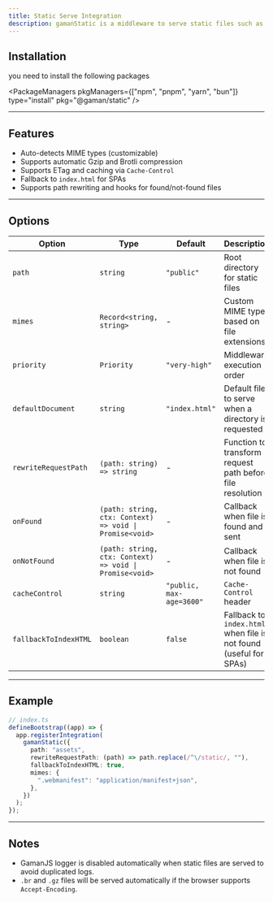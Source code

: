 ```yaml
---
title: Static Serve Integration
description: gamanStatic is a middleware to serve static files such as images, JavaScript, CSS, or even HTML from a specified directory (default public/). This middleware is ideal for both SPA and general web server needs.
---
```


## Installation

you need to install the following packages


<PackageManagers
  pkgManagers={["npm", "pnpm", "yarn", "bun"]}
  type="install"
  pkg="@gaman/static"
/>

---

## Features

- Auto-detects MIME types (customizable)
- Supports automatic Gzip and Brotli compression
- Supports ETag and caching via `Cache-Control`
- Fallback to `index.html` for SPAs
- Supports path rewriting and hooks for found/not-found files

---

## Options

| Option                | Type                                                    | Default                  | Description                                                       |
| --------------------- | ------------------------------------------------------- | ------------------------ | ----------------------------------------------------------------- |
| `path`                | `string`                                                | `"public"`               | Root directory for static files                                   |
| `mimes`               | `Record<string, string>`                                | -                        | Custom MIME types based on file extensions                        |
| `priority`            | `Priority`                                              | `"very-high"`            | Middleware execution order                                        |
| `defaultDocument`     | `string`                                                | `"index.html"`           | Default file to serve when a directory is requested               |
| `rewriteRequestPath`  | `(path: string) => string`                              | -                        | Function to transform request path before file resolution         |
| `onFound`             | `(path: string, ctx: Context) => void \| Promise<void>` | -                        | Callback when file is found and sent                              |
| `onNotFound`          | `(path: string, ctx: Context) => void \| Promise<void>` | -                        | Callback when file is not found                                   |
| `cacheControl`        | `string`                                                | `"public, max-age=3600"` | `Cache-Control` header                                            |
| `fallbackToIndexHTML` | `boolean`                                               | `false`                  | Fallback to `index.html` when file is not found (useful for SPAs) |

---

## Example

```ts
// index.ts
defineBootstrap((app) => {
  app.registerIntegration(
    gamanStatic({
      path: "assets",
      rewriteRequestPath: (path) => path.replace(/^\/static/, ""),
      fallbackToIndexHTML: true,
      mimes: {
        ".webmanifest": "application/manifest+json",
      },
    })
  );
});
```

---

## Notes

- GamanJS logger is disabled automatically when static files are served to avoid duplicated logs.
- `.br` and `.gz` files will be served automatically if the browser supports `Accept-Encoding`.
